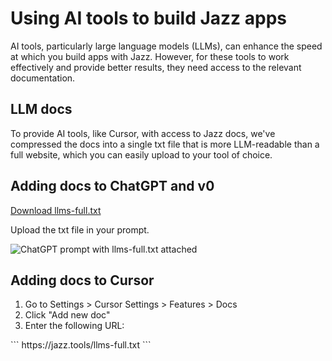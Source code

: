 
# Using AI tools to build Jazz apps

AI tools, particularly large language models (LLMs), can enhance the speed at which you build apps with Jazz.
However, for these tools to work effectively and provide better results, they need access to the relevant documentation.

## LLM docs

To provide AI tools, like Cursor, with access to Jazz docs, we've compressed the docs into a single txt file that is
more LLM-readable than a full website, which you can easily upload to your tool of choice.

## Adding docs to ChatGPT and v0

<a href="/llms-full.txt" download>Download llms-full.txt</a>

Upload the txt file in your prompt.

![ChatGPT prompt with llms-full.txt attached](/chatgpt-with-llms-full-txt.jpg)

## Adding docs to Cursor

1. Go to Settings > Cursor Settings > Features > Docs
2. Click "Add new doc"
3. Enter the following URL:

<CodeGroup>
```
https://jazz.tools/llms-full.txt
```
</CodeGroup>

